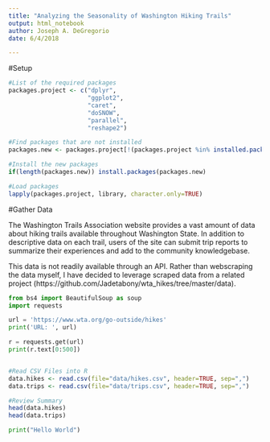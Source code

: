 ```yaml
---
title: "Analyzing the Seasonality of Washington Hiking Trails"
output: html_notebook
author: Joseph A. DeGregorio
date: 6/4/2018

---
```

#Setup
```r

#List of the required packages
packages.project <- c("dplyr",
                      "ggplot2", 
                      "caret",  
                      "doSNOW", 
                      "parallel", 
                      "reshape2")

#Find packages that are not installed
packages.new <- packages.project[!(packages.project %in% installed.packages()[,"Package"])]

#Install the new packages
if(length(packages.new)) install.packages(packages.new)

#Load packages
lapply(packages.project, library, character.only=TRUE)

```



#Gather Data

The Washington Trails Association website provides a vast amount of data about hiking trails available throughout Washington State. In addition to descriptive data on each trail, users of the site can submit trip reports to summarize their experiences and add to the community knowledgebase.

This data is not readily available through an API. Rather than webscraping the data myself, I have decided to leverage scraped data from a related project (https://github.com/Jadetabony/wta_hikes/tree/master/data).

```python
from bs4 import BeautifulSoup as soup
import requests

url = 'https://www.wta.org/go-outside/hikes'
print('URL: ', url)

r = requests.get(url)
print(r.text[0:500])



```



```r
#Read CSV Files into R
data.hikes <- read.csv(file="data/hikes.csv", header=TRUE, sep=",")
data.trips <- read.csv(file="data/trips.csv", header=TRUE, sep=",")

#Review Summary
head(data.hikes)
head(data.trips)
```

```python
print("Hello World")
```

